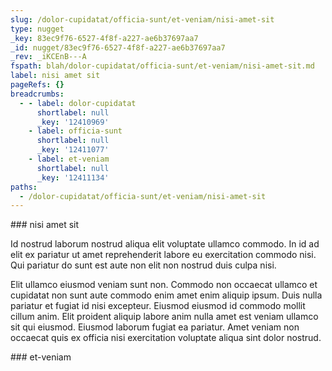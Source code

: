```yaml
---
slug: /dolor-cupidatat/officia-sunt/et-veniam/nisi-amet-sit
type: nugget
_key: 83ec9f76-6527-4f8f-a227-ae6b37697aa7
_id: nugget/83ec9f76-6527-4f8f-a227-ae6b37697aa7
_rev: _iKCEnB---A
fspath: blah/dolor-cupidatat/officia-sunt/et-veniam/nisi-amet-sit.md
label: nisi amet sit
pageRefs: {}
breadcrumbs:
  - - label: dolor-cupidatat
      shortlabel: null
      _key: '12410969'
    - label: officia-sunt
      shortlabel: null
      _key: '12411077'
    - label: et-veniam
      shortlabel: null
      _key: '12411134'
paths:
  - /dolor-cupidatat/officia-sunt/et-veniam/nisi-amet-sit
---
```


<NuggetArea>
<Nugget slug="/dolor-cupidatat/officia-sunt/et-veniam/nisi-amet-sit" type="nugget" _key="83ec9f76-6527-4f8f-a227-ae6b37697aa7" _id="nugget/83ec9f76-6527-4f8f-a227-ae6b37697aa7" _rev="_iKCEnB---A" fspath="blah/dolor-cupidatat/officia-sunt/et-veniam/nisi-amet-sit.md" label="nisi amet sit" paths="/dolor-cupidatat/officia-sunt/et-veniam/nisi-amet-sit">
<NuggetBody>
### nisi amet sit

Id nostrud laborum nostrud aliqua elit voluptate ullamco commodo. In id ad elit ex pariatur ut amet reprehenderit labore eu exercitation commodo nisi. Qui pariatur do sunt est aute non elit non nostrud duis culpa nisi.

Elit ullamco eiusmod veniam sunt non. Commodo non occaecat ullamco et cupidatat non sunt aute commodo enim amet enim aliquip ipsum. Duis nulla pariatur et fugiat id nisi excepteur. Eiusmod eiusmod id commodo mollit cillum anim. Elit proident aliquip labore anim nulla amet est veniam ullamco sit qui eiusmod. Eiusmod laborum fugiat ea pariatur. Amet veniam non occaecat quis ex officia nisi exercitation voluptate aliqua sint dolor nostrud.

</NuggetBody>
<Breadcrumbs>
<Crumbs>
<Crumb _key="12410969" label="dolor-cupidatat" /><Crumb _key="12411077" label="officia-sunt" /><Crumb _key="12411134" label="et-veniam" />
</Crumbs>
</Breadcrumbs>
</Nugget>

<NuggetsInbound>
</NuggetsInbound>
<NuggetsOutbound>
</NuggetsOutbound>
</NuggetArea>
<PassagesInbound>
<Passage direction="inbound" type="passage" _key="12411134" _id="passage/12411134" _rev="_iKCEnB----" label="et-veniam" passage="et-veniam" fspath="blah/dolor-cupidatat/officia-sunt/et-veniam" paths="/dolor-cupidatat/officia-sunt/et-veniam" slug="/dolor-cupidatat/officia-sunt/et-veniam">
<NuggetBody>
### et-veniam

</NuggetBody>
<Breadcrumbs>
<Crumbs>
<Crumb _key="12410969" label="dolor-cupidatat" /><Crumb _key="12411077" label="officia-sunt" />
</Crumbs>
</Breadcrumbs>
</Passage>

</PassagesInbound>
<PassagesOutbound>
</PassagesOutbound>